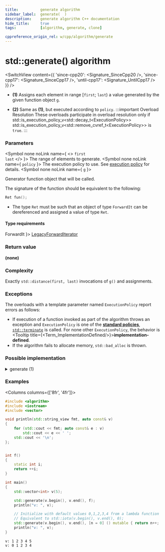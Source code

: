 ```yaml
---
title:			generate algorithm
sidebar_label:	generate(  )
description:	generate algorithm C++ documentation
hide_title:		true
tags:			[algorithm, generate, clone]

cppreference_origin_rel: w/cpp/algorithm/generate
---
```



<!-- Terms -->


<!----------------- Codes ---------------------->


# std::generate() algorithm

<SwitchView content={{
  'since-cpp20': <Signature_SinceCpp20 />,
  'since-cpp17': <Signature_SinceCpp17 />,
  'until-cpp17': <Signature_UntilCpp17 />
}} />

- **(1)**
  Assigns each element in range [`first`; `last`) a value generated by the given function object `g`.

 - **(2)** Same as **(1)**, but executed according to `policy`.
  :::important Overload Resolution
  These overloads participate in overload resolution only if
  <Until v='cpp20'> std::is_execution_policy_v&lt;std::decay_t&lt;ExecutionPolicy&gt;&gt; </Until> <Since v='cpp20'>std::is_execution_policy_v&lt;std::remove_cvref_t&lt;ExecutionPolicy&gt;&gt;</Since> is <code>true</code>.
  :::

### Parameters

<SymbolTable>

  <Symbol none noLink name={ <> <code>first</code> <br/> <code>last</code> </> }>
    The range of elements to generate.
  </Symbol>
  <Symbol none noLink name={ <code>policy</code> }>
    The execution policy to use. See <a href="">execution policy</a> for details.
  </Symbol>
  <Symbol none noLink name={ <code>g</code> }>

Generator function object that will be called.

The signature of the function should be equivalent to the following:
```cpp
Ret fun();
```
- The type `Ret` must be such that an object of type `ForwardIt` can be dereferenced and assigned a value of type `Ret`.


  </Symbol>

</SymbolTable>

#### Type requirements

<SymbolTable>
  <Symbol none noLink name={ <code>ForwardIt</code> }>
    <a href="/docs/named_req/LegacyForwardIterator">LegacyForwardIterator</a>
  </Symbol>
</SymbolTable>

### Return value

**(none)**

### Complexity

Exactly `std::distance(first, last)` invocations of `g()` and assignments.

### Exceptions

The overloads with a template parameter named `ExecutionPolicy` report errors as follows:
- If execution of a function invoked as part of the algorithm throws an exception and `ExecutionPolicy` is one of the [**standard policies**](#), [`std::terminate`](#) is called.
	For none other `ExecutionPolicy`, the behavior is <Tooltip title={<Term_ImplementationDefined/>}>**implementation-defined**</Tooltip>.
- If the algorithm fails to allocate memory, `std::bad_alloc` is thrown.

### Possible implementation

<details>
<summary>generate (1)</summary>

```cpp
template<class ForwardIt, class Generator>
constexpr //< since C++20
void generate(ForwardIt first, ForwardIt last, Generator g)
{
    for (; first != last; ++first)
        *first = g();
}
```

</details>

### Examples

<Columns columns={['8fr', '4fr']}>
<div>

```cpp title='Main.cpp' showLineNumbers
#include <algorithm>
#include <iostream>
#include <vector>

void println(std::string_view fmt, auto const& v)
{
    for (std::cout << fmt; auto const& e : v)
        std::cout << e << ' ';
    std::cout << '\n';
};


int f()
{
    static int i;
    return ++i;
}

int main()
{
    std::vector<int> v(5);

    std::generate(v.begin(), v.end(), f);
    println("v: ", v);

    // Initialize with default values 0,1,2,3,4 from a lambda function
    // Equivalent to std::iota(v.begin(), v.end(), 0);
    std::generate(v.begin(), v.end(), [n = 0] () mutable { return n++; });
    println("v: ", v);
}
```

</div>
<div>

```plaintext title="Output"
v: 1 2 3 4 5
v: 0 1 2 3 4
```

</div>
</Columns>
